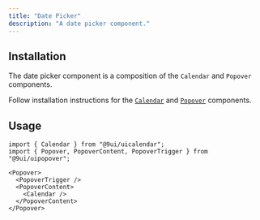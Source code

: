 ```yaml
---
title: "Date Picker"
description: "A date picker component."
---
```


<Preview name="date-picker-demo" />

## Installation

The date picker component is a composition of the `Calendar` and `Popover` components.

Follow installation instructions for the [`Calendar`](/docs/components/calendar) and [`Popover`](/docs/components/popover) components.

## Usage

```tsx title="Imports"
import { Calendar } from "@9ui/uicalendar";
import { Popover, PopoverContent, PopoverTrigger } from "@9ui/uipopover";
```

```tsx title="Anatomy"
<Popover>
  <PopoverTrigger />
  <PopoverContent>
    <Calendar />
  </PopoverContent>
</Popover>
```
